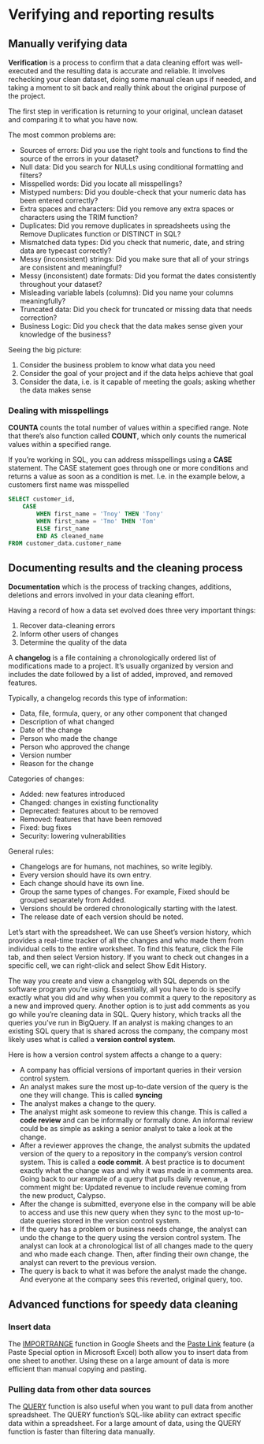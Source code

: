 # Verifying and reporting results

## Manually verifying data

**Verification** is a process to confirm that a data cleaning effort was well- executed and the resulting data is accurate and reliable. It involves rechecking your clean dataset, doing some manual clean ups if needed, and taking a moment to sit back and really think about the original purpose of the project.

The first step in verification is returning to your original, unclean dataset and comparing it to what you have now. 

The most common problems are:

- Sources of errors: Did you use the right tools and functions to find the source of the errors in your dataset?
- Null data: Did you search for NULLs using conditional formatting and filters?
- Misspelled words: Did you locate all misspellings?
- Mistyped numbers: Did you double-check that your numeric data has been entered correctly?
- Extra spaces and characters: Did you remove any extra spaces or characters using the TRIM function?
- Duplicates: Did you remove duplicates in spreadsheets using the Remove Duplicates function or DISTINCT in SQL?
- Mismatched data types: Did you check that numeric, date, and string data are typecast correctly?
- Messy (inconsistent) strings: Did you make sure that all of your strings are consistent and meaningful?
- Messy (inconsistent) date formats: Did you format the dates consistently throughout your dataset?
- Misleading variable labels (columns): Did you name your columns meaningfully?
- Truncated data: Did you check for truncated or missing data that needs correction?
- Business Logic: Did you check that the data makes sense given your knowledge of the business? 

Seeing the big picture:

1. Consider the business problem to know what data you need
2. Consider the goal of your project and if the data helps achieve that goal
3. Consider the data, i.e. is it capable of meeting the goals; asking whether the data makes sense


### Dealing with misspellings

**COUNTA** counts the total number of values within a specified range. Note that there's also function called **COUNT**, which only counts the numerical values within a specified range. 

If you're working in SQL, you can address misspellings using a **CASE** statement. The CASE statement goes through one or more conditions and returns a value as soon as a condition is met. I.e. in the example below, a customers first name was misspelled 

```sql
SELECT customer_id, 
    CASE
        WHEN first_name = 'Tnoy' THEN 'Tony'
        WHEN first_name = 'Tmo' THEN 'Tom'
        ELSE first_name
        END AS cleaned_name
FROM customer_data.customer_name
```



## Documenting results and the cleaning process

**Documentation** which is the process of tracking changes, additions, deletions and errors involved in your data cleaning effort.

Having a record of how a data set evolved does three very important things:

1. Recover data-cleaning errors
2. Inform other users of changes
3. Determine the quality of the data

A **changelog** is a file containing a chronologically ordered list of modifications made to a project. It's usually organized by version and includes the date followed by a list of added, improved, and removed features.

Typically, a changelog records this type of information:  

- Data, file, formula, query, or any other component that changed
- Description of what changed
- Date of the change
- Person who made the change
- Person who approved the change 
- Version number 
- Reason for the change

Categories of changes:

- Added: new features introduced
- Changed: changes in existing functionality
- Deprecated: features about to be removed
- Removed: features that have been removed
- Fixed: bug fixes
- Security: lowering vulnerabilities

General rules:

- Changelogs are for humans, not machines, so write legibly.
- Every version should have its own entry.
- Each change should have its own line.
- Group the same types of changes. For example, Fixed should be grouped separately from Added.
- Versions should be ordered chronologically starting with the latest.
- The release date of each version should be noted.

Let's start with the spreadsheet. We can use Sheet's version history, which provides a real-time tracker of all the changes and who made them from individual cells to the entire worksheet. To find this feature, click the File tab, and then select Version history. If you want to check out changes in a specific cell, we can right-click and select Show Edit History.

The way you create and view a changelog with SQL depends on the software program you're using. Essentially, all you have to do is specify exactly what you did and why when you commit a query to the repository as a new and improved query. Another option is to just add comments as you go while you're cleaning data in SQL. Query history, which tracks all the queries you've run in BigQuery. If an analyst is making changes to an existing SQL query that is shared across the company, the company most likely uses what is called a **version control system**.

Here is how a version control system affects a change to a query:

- A company has official versions of important queries in their version control system.
- An analyst makes sure the most up-to-date version of the query is the one they will change. This is called **syncing** 
- The analyst makes a change to the query.
- The analyst might ask someone to review this change. This is called a **code review** and can be informally or formally done. An informal review could be as simple as asking a senior analyst to take a look at the change.
- After a reviewer approves the change, the analyst submits the updated version of the query to a repository in the company's version control system. This is called a **code commit**. A best practice is to document exactly what the change was and why it was made in a comments area. Going back to our example of a query that pulls daily revenue, a comment might be: Updated revenue to include revenue coming from the new product, Calypso.
- After the change is submitted, everyone else in the company will be able to access and use this new query when they sync to the most up-to-date queries stored in the version control system.
- If the query has a problem or business needs change, the analyst can undo the change to the query using the version control system. The analyst can look at a chronological list of all changes made to the query and who made each change. Then, after finding their own change, the analyst can revert to the previous version.
- The query is back to what it was before the analyst made the change. And everyone at the company sees this reverted, original query, too.



## Advanced functions for speedy data cleaning

### Insert data

The [IMPORTRANGE](https://support.google.com/docs/answer/3093340?hl=en) function in Google Sheets and the [Paste Link](https://professor-excel.com/how-to-paste-cell-links/) feature (a Paste Special option in Microsoft Excel) both allow you to insert data from one sheet to another. Using these on a large amount of data is more efficient than manual copying and pasting. 

### Pulling data from other data sources

The [QUERY](https://support.google.com/docs/answer/3093343?hl=en) function is also useful when you want to pull data from another spreadsheet. The QUERY function's SQL-like ability can extract specific data within a spreadsheet. For a large amount of data, using the QUERY function is faster than filtering data manually. 




